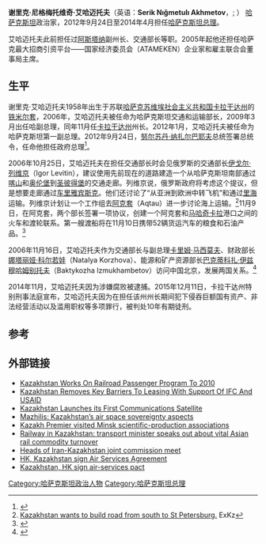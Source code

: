 {{BLPsources|time=2022-01-18T10:08:01+00:00}}
{{Infobox officeholder
|name        = 谢里克·艾哈迈托夫<br>{{small|Серік Ахметов}}
|image       = Serik Ahmetov.jpg
|caption     = 
|office      = 第8任[[哈萨克斯坦总理|哈萨克斯坦总理]]
|president   = [[努尔苏丹·纳扎尔巴耶夫|努尔苏丹·纳扎尔巴耶夫]]
|deputy      =  [[耶尔博尔·欧恩巴耶夫|耶尔博尔·欧恩巴耶夫]]<br>(Yerbol Orynbayev)
|term_start  = 2012年9月24日
|term_end    = 2014年4月2日
|predecessor = [[卡里姆·马西莫夫|卡里姆·马西莫夫]]
|successor   = 卡里姆·马西莫夫
|birth_date  = {{birth date and age|1958|6|25|df=y}}
|birth_place = [[苏联|苏联]][[铁米尔套|铁米尔套]](Temirtau)<br>{{small|(现[[哈萨克斯坦|哈萨克斯坦]][[卡拉干达州|卡拉干达州]]城市)}}
|death_date  = 
|death_place = 
|party       = [[祖国之光|祖国之光]]
}}
'''谢里克·尼格梅托维奇·艾哈迈托夫'''（英语：'''Serik Nığmetulı Akhmetov'''，{{lang-kk|'''Серік Нығметұлы Ахметов'''}}; {{bd|1958年|6月25日|||}}） [[哈萨克斯坦|哈萨克斯坦]]政治家，2012年9月24日至2014年4月担任[[哈萨克斯坦总理|哈萨克斯坦总理]]。

艾哈迈托夫此前担任过[[阿斯塔纳|阿斯塔纳]]副州长、交通部长等职。2005年起他还担任哈萨克最大招商引资平台——国家经济委员会（ATAMEKEN）企业家和雇主联合会董事局主席。

==生平==
谢里克·艾哈迈托夫1958年出生于苏联[[哈萨克苏维埃社会主义共和国|哈萨克苏维埃社会主义共和国]][[卡拉干达州|卡拉干达州]]的[[铁米尔套|铁米尔套]]，2006年，艾哈迈托夫被任命为哈萨克斯坦交通和运输部长，2009年3月出任哈副总理，同年11月任[[卡拉干达州|卡拉干达州]]州长。2012年1月，艾哈迈托夫被任命为哈萨克斯坦第一副总理。2012年9月24日，[[努尔苏丹·纳扎尔巴耶夫|努尔苏丹·纳扎尔巴耶夫]]总统签署总统令，任命他担任政府总理<ref>{{Cite web|title=艾哈迈托夫出任哈萨克斯坦总理|url=http://news.163.com/12/0924/20/8C6O13NE00014JB5.html|accessdate=2020-07-08|date=2012-09-24|publisher=网易|archive-date=2020-07-08|archive-url=https://web.archive.org/web/20200708101501/http://news.163.com/12/0924/20/8C6O13NE00014JB5.html|dead-url=no}}</ref>。

2006年10月25日，艾哈迈托夫在担任交通部长时会见俄罗斯的交通部长[[伊戈尔·列维京|伊戈尔·列维京]]（Igor Levitin），建议使用先前现在的道路建造一个从哈萨克斯坦南部通过[[喀山|喀山]]和[[奥伦堡|奥伦堡]]到[[圣彼得堡|圣彼得堡]]的交通走廊。列维京说，俄罗斯政府将考虑这个提议，但是想要走廊通过[[车里雅宾斯克|车里雅宾斯克]]。他们还讨论了“从亚洲到欧洲中转飞机”和通过[[里海|里海]]运输。列维京计划让一个工作组去[[阿克套|阿克套]]（Aqtau）进一步讨论海上运输。<ref name=RUSSIA>[http://www.exkz.org/?q=node/view/17818 Kazakhstan wants to build road from south to St Petersburg.] {{Wayback|url=http://www.exkz.org/?q=node%2Fview%2F17818 |date=20180625185655 }} ExKz</ref>11月9日，在阿克套，两个部长签署一项协议，创建一个阿克套和[[马哈奇卡拉|马哈奇卡拉]]港口之间的火车和渡轮联系。第一艘渡船将在11月10日携带52辆货运汽车的粮食和石油产品。<ref name="FERRY">{{Cite web|title=New Kazakh-Russian Transport Route Opened|url=https://www.rferl.org/a/1072629.html|accessdate=2020-07-08|work=RadioFreeEurope/RadioLiberty|language=en|archive-date=2020-07-11|archive-url=https://web.archive.org/web/20200711120332/https://www.rferl.org/a/1072629.html|dead-url=no}}</ref>

2006年11月16日，艾哈迈托夫作为交通部长与副总理[[卡里姆·马西莫夫|卡里姆·马西莫夫]]、财政部长[[娜塔丽娅·科尔若娃|娜塔丽娅·科尔若娃]]（Natalya Korzhova）、能源和矿产资源部长[[巴克蒂科扎·伊兹穆哈姆别托夫|巴克蒂科扎·伊兹穆哈姆别托夫]]（Baktykozha Izmukhambetov）访问中国北京，发展两国关系。<ref name="CHINA">{{Cite web|title=Chinese, Kazakh FMs vow to strengthen ties|url=http://english.eastday.com/eastday/eastday2015/auto/n917360/u1ai8547172_K23558.html|accessdate=2020-07-08|date=2016-05-22|work=english.eastday.com|archive-date=2020-07-08|archive-url=https://web.archive.org/web/20200708101211/http://english.eastday.com/eastday/eastday2015/auto/n917360/u1ai8547172_K23558.html|dead-url=no}}</ref>

2014年11月，艾哈迈托夫因为涉嫌腐败被逮捕。2015年12月11日，卡拉干达州特别刑事法庭宣布，艾哈迈托夫因为在担任该州州长期间犯下侵吞巨额国有资产、非法经营活动以及滥用职权等多项罪行，被判处10年有期徒刑。

==参考==
{{reflist}}

==外部链接==
*[http://au.news.yahoo.com/061023/3/110r7.html Kazakhstan Works On Railroad Passenger Program To 2010]{{dead link|date=十月 2017 |bot=InternetArchiveBot }}
*[https://web.archive.org/web/20051122202350/http://www.ifc.org/ifcext/eca.nsf/Content/SelectedPRKazakhstan?OpenDocument&UNID=22AF13B09E010FF685256DF2007C504B Kazakhstan Removes Key Barriers To Leasing With Support Of IFC And USAID]
*[https://web.archive.org/web/20070929142259/http://www.prnewswire.com/cgi-bin/stories.pl?ACCT=104&STORY=%2Fwww%2Fstory%2F12-29-2005%2F0004240310&EDATE= Kazakhstan Launches its First Communications Satellite]
*[https://web.archive.org/web/20070928020501/http://www.inform.kz/showarticle.php?lang=eng&id=145852 Mazhilis: Kazakhstan’s air space sovereignty aspects]
*[http://www.data.minsk.by/belarusnews/112006/241.html Kazakh Premier visited Minsk scientific-production associations]{{Wayback|url=http://www.data.minsk.by/belarusnews/112006/241.html |date=20121018101332 }}
*[https://web.archive.org/web/20070927191547/http://www.railway-market.pl/?p=wiecej&id=936 Railway in Kazakhstan: transport minister speaks out about vital Asian rail commodity turnover]
*[https://web.archive.org/web/20070930235451/http://www.irna.ir/en/news/view/menu-236/0612157139102205.htm Heads of Iran-Kazakhstan joint commission meet]
*[http://english.people.com.cn/200612/22/eng20061222_335130.html HK, Kazakhstan sign Air Services Agreement]{{Wayback|url=http://english.people.com.cn/200612/22/eng20061222_335130.html |date=20121002232327 }}
*[https://web.archive.org/web/20070927211159/http://news.gov.hk/en/category/infrastructureandlogistics/061222/html/061222en06008.htm  Kazakhstan, HK sign air-services pact]

{{s-start}}
{{s-off}}
{{s-bef|before=[[卡里姆·马西莫夫|卡里姆·马西莫夫]]<br>(Karim Massimov)}}
{{s-ttl|title=[[哈萨克斯坦总理|哈萨克斯坦总理]]|years=2012–2014}}
{{s-aft|after=[[卡里姆·马西莫夫|卡里姆·马西莫夫]]<br>(Karim Massimov)}}
{{s-end}}

{{哈萨克斯坦总理}}

{{DEFAULTSORT:Akhmetov, Serik}}
[[Category:哈萨克斯坦政治人物|Category:哈萨克斯坦政治人物]]
[[Category:哈萨克斯坦总理|Category:哈萨克斯坦总理]]